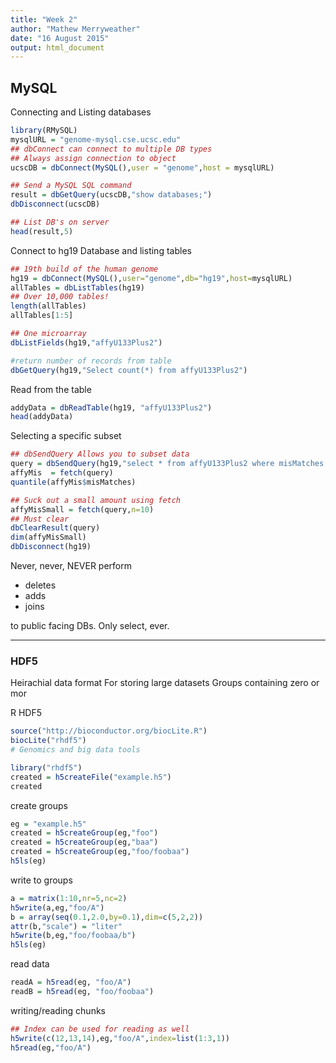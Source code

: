 ```yaml
---
title: "Week 2"
author: "Mathew Merryweather"
date: "16 August 2015"
output: html_document
---
```


## MySQL
Connecting and Listing databases
```r
library(RMySQL)
mysqlURL = "genome-mysql.cse.ucsc.edu"
## dbConnect can connect to multiple DB types
## Always assign connection to object
ucscDB = dbConnect(MySQL(),user = "genome",host = mysqlURL)

## Send a MySQL SQL command
result = dbGetQuery(ucscDB,"show databases;")
dbDisconnect(ucscDB)

## List DB's on server
head(result,5)
```

Connect to hg19 Database and listing tables
```r
## 19th build of the human genome
hg19 = dbConnect(MySQL(),user="genome",db="hg19",host=mysqlURL)
allTables = dbListTables(hg19)
## Over 10,000 tables!
length(allTables)
allTables[1:5]
```

```r
## One microarray
dbListFields(hg19,"affyU133Plus2")

#return number of records from table
dbGetQuery(hg19,"Select count(*) from affyU133Plus2")
```

Read from the table
```r
addyData = dbReadTable(hg19, "affyU133Plus2")
head(addyData)
```

Selecting a specific subset
```r
## dbSendQuery Allows you to subset data
query = dbSendQuery(hg19,"select * from affyU133Plus2 where misMatches between 1 and 3")
affyMis  = fetch(query)
quantile(affyMis$misMatches)

## Suck out a small amount using fetch
affyMisSmall = fetch(query,n=10)
## Must clear 
dbClearResult(query)
dim(affyMisSmall)
dbDisconnect(hg19)
```

Never, never, NEVER perform

* deletes
* adds
* joins

to public facing DBs. Only select, ever.

***

### HDF5
Heirachial data format
For storing large datasets
Groups containing zero or mor

R HDF5
```r
source("http://bioconductor.org/biocLite.R")
biocLite("rhdf5")
# Genomics and big data tools
```

```r
library("rhdf5")
created = h5createFile("example.h5")
created
```

create groups
```r
eg = "example.h5"
created = h5createGroup(eg,"foo")
created = h5createGroup(eg,"baa")
created = h5createGroup(eg,"foo/foobaa")
h5ls(eg)
```

write to groups
```r
a = matrix(1:10,nr=5,nc=2)
h5write(a,eg,"foo/A")
b = array(seq(0.1,2.0,by=0.1),dim=c(5,2,2))
attr(b,"scale") = "liter"
h5write(b,eg,"foo/foobaa/b")
h5ls(eg)
```

read data
```r
readA = h5read(eg, "foo/A")
readB = h5read(eg, "foo/foobaa")
```

writing/reading chunks
```r
## Index can be used for reading as well
h5write(c(12,13,14),eg,"foo/A",index=list(1:3,1))
h5read(eg,"foo/A")
```








